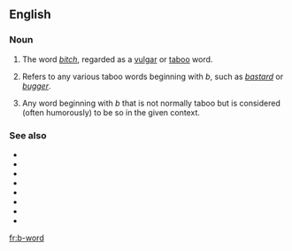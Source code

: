 ==English==

===Noun===
{{en-noun|head=[[b]]-[[word]]}}

# {{label|en|euphemistic}} The word ''[[bitch]]'', regarded as a [[vulgar]] or [[taboo]] word.
# {{label|en|euphemistic}} Refers to any various taboo words beginning with ''b'', such as ''[[bastard]]'' or ''[[bugger]]''.
# Any word beginning with ''b'' that is not normally taboo but is considered (often humorously) to be so in the given context.

===See also===
* {{l|en|a-word}}
* {{l|en|c-word}}
* {{l|en|d-word}}
* {{l|en|f-word}}
* {{l|en|h-word}}
* {{l|en|n-word}}
* {{l|en|p-word}}
* {{l|en|s-word}}
[[fr:b-word]]